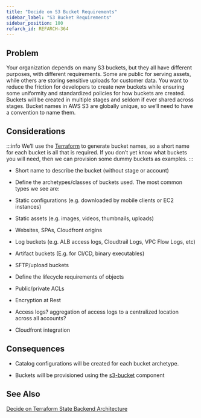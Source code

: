 ```yaml
---
title: "Decide on S3 Bucket Requirements"
sidebar_label: "S3 Bucket Requirements"
sidebar_position: 100
refarch_id: REFARCH-364
---
```


## Problem

Your organization depends on many S3 buckets, but they all have different purposes, with different requirements. Some are public for serving assets, while others are storing sensitive uploads for customer data. You want to reduce the friction for developers to create new buckets while ensuring some uniformity and standardized policies for how buckets are created. Buckets will be created in multiple stages and seldom if ever shared across stages. Bucket names in AWS S3 are globally unique, so we’ll need to have a convention to name them.

## Considerations

:::info
We’ll use the [Terraform](/fundamentals/terraform) to generate bucket names, so a short name for each bucket is all that is required. If you don’t yet know what buckets you will need, then we can provision some dummy buckets as examples.
:::

- Short name to describe the bucket (without stage or account)

- Define the archetypes/classes of buckets used. The most common types we see are:

- Static configurations (e.g. downloaded by mobile clients or EC2 instances)

- Static assets (e.g. images, videos, thumbnails, uploads)

- Websites, SPAs, Cloudfront origins

- Log buckets (e.g. ALB access logs, Cloudtrail Logs, VPC Flow Logs, etc)

- Artifact buckets (E.g. for CI/CD, binary executables)

- SFTP/upload buckets

- Define the lifecycle requirements of objects

- Public/private ACLs

- Encryption at Rest

- Access logs? aggregation of access logs to a centralized location across all accounts?

- Cloudfront integration

## Consequences

- Catalog configurations will be created for each bucket archetype.

- Buckets will be provisioned using the [s3-bucket](/components/library/aws/s3-bucket/) component

## See Also

[Decide on Terraform State Backend Architecture](/reference-architecture/fundamentals/design-decisions/decide-on-terraform-state-backend-architecture)


